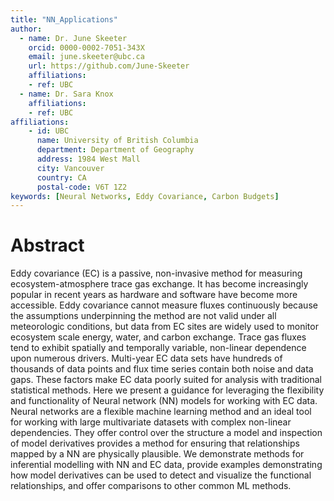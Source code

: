 ```yaml
---
title: "NN_Applications"
author:
  - name: Dr. June Skeeter
    orcid: 0000-0002-7051-343X
    email: june.skeeter@ubc.ca
    url: https://github.com/June-Skeeter
    affiliations:
    - ref: UBC
  - name: Dr. Sara Knox
    affiliations:
    - ref: UBC
affiliations:
    - id: UBC
      name: University of British Columbia
      department: Department of Geography
      address: 1984 West Mall
      city: Vancouver
      country: CA
      postal-code: V6T 1Z2
keywords: [Neural Networks, Eddy Covariance, Carbon Budgets]
---
```


# Abstract

Eddy covariance (EC) is a passive, non-invasive method for measuring ecosystem-atmosphere trace gas exchange.  It has become increasingly popular in recent years as hardware and software have become more accessible.  Eddy covariance cannot measure fluxes continuously because the assumptions underpinning the method are not valid under all meteorologic conditions, but data from EC sites are widely used to monitor ecosystem scale energy, water, and carbon exchange.  Trace gas fluxes tend to exhibit spatially and temporally variable, non-linear dependence upon numerous drivers. Multi-year EC data sets have hundreds of thousands of data points and flux time series contain both noise and data gaps. These factors make EC data poorly suited for analysis with traditional statistical methods. Here we present a guidance for leveraging the flexibility and functionality of Neural network (NN) models for working with EC data.  Neural networks are a flexible machine learning method and an ideal tool for working with large multivariate datasets with complex non-linear dependencies.  They offer control over the structure a model and inspection of model derivatives provides a method for ensuring that relationships mapped by a NN are physically plausible.  We demonstrate methods for inferential modelling with NN and EC data, provide examples demonstrating how model derivatives can be used to detect and visualize the functional relationships, and offer comparisons to other common ML methods.


